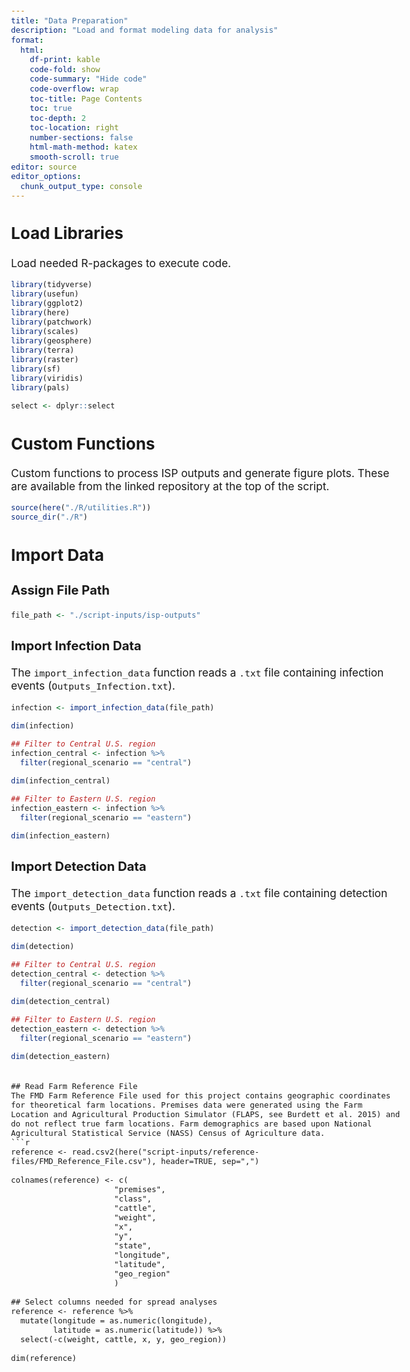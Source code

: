```yaml
---
title: "Data Preparation"
description: "Load and format modeling data for analysis"
format:
  html: 
    df-print: kable
    code-fold: show
    code-summary: "Hide code"
    code-overflow: wrap
    toc-title: Page Contents
    toc: true
    toc-depth: 2
    toc-location: right
    number-sections: false
    html-math-method: katex
    smooth-scroll: true
editor: source
editor_options: 
  chunk_output_type: console
---
```

```{=html}
<style type="text/css">

body, td {
   font-size: 13pt;
}
code.r{
  font-size: 9pt;
}
pre {
  font-size: 11pt
}
</style>
```

## Load Libraries  
Load needed R-packages to execute code.
```r
library(tidyverse)
library(usefun)
library(ggplot2)
library(here)
library(patchwork)
library(scales)
library(geosphere)
library(terra)
library(raster)
library(sf)
library(viridis)
library(pals)

select <- dplyr::select
```

## Custom Functions  
Custom functions to process ISP outputs and generate figure plots.  These are available from the linked repository at the top of the script.  
```r
source(here("./R/utilities.R"))
source_dir("./R")
```

## Import Data

### Assign File Path
```r
file_path <- "./script-inputs/isp-outputs"
```

### Import Infection Data
The `import_infection_data` function reads a `.txt` file containing infection events (`Outputs_Infection.txt`).
```r
infection <- import_infection_data(file_path)

dim(infection)

## Filter to Central U.S. region
infection_central <- infection %>%
  filter(regional_scenario == "central")

dim(infection_central)

## Filter to Eastern U.S. region
infection_eastern <- infection %>%
  filter(regional_scenario == "eastern")

dim(infection_eastern)
```

### Import Detection Data
The `import_detection_data` function reads a `.txt` file containing detection events (`Outputs_Detection.txt`).
```r
detection <- import_detection_data(file_path)

dim(detection)

## Filter to Central U.S. region
detection_central <- detection %>%
  filter(regional_scenario == "central")

dim(detection_central)

## Filter to Eastern U.S. region
detection_eastern <- detection %>%
  filter(regional_scenario == "eastern")

dim(detection_eastern)
```
```

## Read Farm Reference File
The FMD Farm Reference File used for this project contains geographic coordinates for theoretical farm locations. Premises data were generated using the Farm Location and Agricultural Production Simulator (FLAPS, see Burdett et al. 2015) and do not reflect true farm locations. Farm demographics are based upon National Agricultural Statistical Service (NASS) Census of Agriculture data.
```r
reference <- read.csv2(here("script-inputs/reference-files/FMD_Reference_File.csv"), header=TRUE, sep=",")

colnames(reference) <- c(
                      "premises",
                      "class",
                      "cattle",
                      "weight",
                      "x",
                      "y",
                      "state",
                      "longitude",
                      "latitude",
                      "geo_region"
                      )

## Select columns needed for spread analyses
reference <- reference %>%
  mutate(longitude = as.numeric(longitude),
         latitude = as.numeric(latitude)) %>%
  select(-c(weight, cattle, x, y, geo_region))

dim(reference)
```